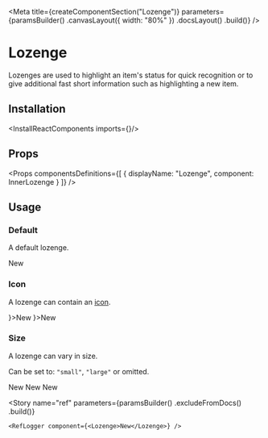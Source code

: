 
<Meta
    title={createComponentSection("Lozenge")}
    parameters={paramsBuilder()
        .canvasLayout({ width: "80%" })
        .docsLayout(<ReactComponentsLayout sourcePath="/packages/react-components/src/lozenge" />)
        .build()}
/>

# Lozenge

Lozenges are used to highlight an item's status for quick recognition or to give additional fast short information such as highlighting a new item.

## Installation

<InstallReactComponents imports={<Imports />}/>

## Props

<Props
    componentsDefinitions={[
        { displayName: "Lozenge", component: InnerLozenge }
    ]}
/>

## Usage

### Default

A default lozenge.

<Preview>
    <Story name="default">
        <Lozenge>New</Lozenge>
    </Story>
</Preview>

### Icon

A lozenge can contain an [icon](?path=/docs/materials-icons--page).

<Preview>
    <Story name="icon">
        <div className="flex items-space-between">
            <Lozenge iconLeft={<InfoIcon />}>New</Lozenge>
            <Lozenge iconRight={<InfoIcon />}>New</Lozenge>
        </div>
    </Story>
</Preview>

### Size

A lozenge can vary in size.

Can be set to: `"small"`, `"large"` or omitted.

<Preview>
    <Story name="size">
        <div className="flex items-end items-space-between">
            <Lozenge size="small">New</Lozenge>
            <Lozenge>New</Lozenge>
            <Lozenge size="large">New</Lozenge>
        </div>
    </Story>
</Preview>

<Story
    name="ref"
    parameters={paramsBuilder()
        .excludeFromDocs()
        .build()}
>
    <RefLogger component={<Lozenge>New</Lozenge>} />
</Story>

